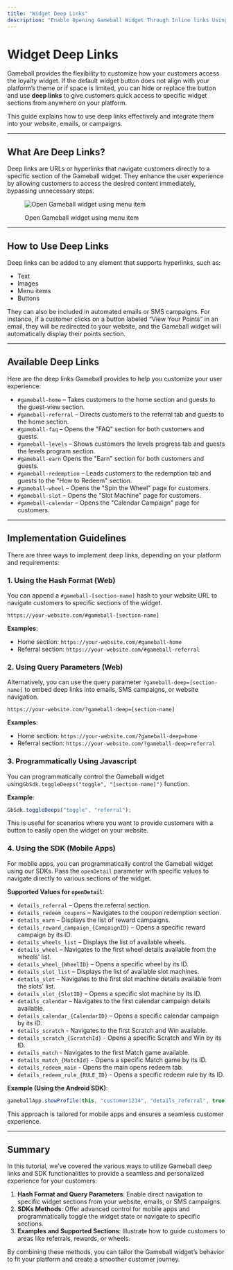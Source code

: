 ```yaml
---
title: "Widget Deep Links"
description: "Enable Opening Gameball Widget Through Inline links Using Deep-links"
---
```


# Widget Deep Links

Gameball provides the flexibility to customize how your customers access the loyalty widget. If the default widget button does not align with your platform’s theme or if space is limited, you can hide or replace the button and use **deep links** to give customers quick access to specific widget sections from anywhere on your platform.

This guide explains how to use deep links effectively and integrate them into your website, emails, or campaigns.

***

## What Are Deep Links?

Deep links are URLs or hyperlinks that navigate customers directly to a specific section of the Gameball widget. They enhance the user experience by allowing customers to access the desired content immediately, bypassing unnecessary steps.

<figure><img src="https://873157020-files.gitbook.io/~/files/v0/b/gitbook-x-prod.appspot.com/o/spaces%2FElcuAgxn15Pk6F2fINKe%2Fuploads%2FMsavKNfJBeyYItyviAzR%2Fdeep-links-into.gif?alt=media&token=1a7b0827-56c6-4b48-97ff-f15a79e2d4f0" alt="Open Gameball widget using menu item"><figcaption><p>Open Gameball widget using menu item</p></figcaption></figure>

***

## How to Use Deep Links

Deep links can be added to any element that supports hyperlinks, such as:

- Text
- Images
- Menu items
- Buttons

They can also be included in automated emails or SMS campaigns. For instance, if a customer clicks on a button labeled “View Your Points” in an email, they will be redirected to your website, and the Gameball widget will automatically display their points section.

***

## Available Deep Links

Here are the deep links Gameball provides to help you customize your user experience:

- `#gameball-home` – Takes customers to the home section and guests to the guest-view section.
- `#gameball-referral` – Directs customers to the referral tab and guests to the home section.
- `#gameball-faq` – Opens the "FAQ" section for both customers and guests.
- `#gameball-levels` – Shows customers the levels progress tab and guests the levels program section.
- `#gameball-earn` Opens the "Earn" section for both customers and guests.
- `#gameball-redemption` – Leads customers to the redemption tab and guests to the "How to Redeem" section.
- `#gameball-wheel` – Opens the "Spin the Wheel" page for customers.
- `#gameball-slot` – Opens the "Slot Machine" page for customers.
- `#gameball-calendar` – Opens the "Calendar Campaign" page for customers.

***

## Implementation Guidelines

There are three ways to implement deep links, depending on your platform and requirements:

### 1. **Using the Hash Format (Web)**

You can append a `#gameball-[section-name]` hash to your website URL to navigate customers to specific sections of the widget.

```http
https://your-website.com/#gameball-[section-name]
```

**Examples**:

- Home section: `https://your-website.com/#gameball-home`
- Referral section: `https://your-website.com/#gameball-referral`

### **2. Using Query Parameters (Web)**

Alternatively, you can use the query parameter `?gameball-deep=[section-name]` to embed deep links into emails, SMS campaigns, or website navigation.

```http
https://your-website.com/?gameball-deep=[section-name]
```

**Examples**:

- Home section: `https://your-website.com/?gameball-deep=home`
- Referral section: `https://your-website.com/?gameball-deep=referral`

### 3. Programmatically Using Javascript

You can programmatically control the Gameball widget using`GbSdk.toggleDeeps("toggle", "[section-name]")` function.

**Example**:

```javascript
GbSdk.toggleDeeps("toggle", "referral");
```

This is useful for scenarios where you want to provide customers with a button to easily open the widget on your website.

### 4. **Using the SDK (Mobile Apps)**

For mobile apps, you can programmatically control the Gameball widget using our SDKs. Pass the `openDetail` parameter with specific values to navigate directly to various sections of the widget.

**Supported Values for `openDetail`**:

- `details_referral` – Opens the referral section.
- `details_redeem_coupons` – Navigates to the coupon redemption section.
- `details_earn` – Displays the list of reward campaigns.
- `details_reward_campaign_{CampaignID}` – Opens a specific reward campaign by its ID.
- `details_wheels_list` – Displays the list of available wheels.
- `details_wheel` – Navigates to the first wheel details available from the wheels' list.
- `details_wheel_{WheelID}` – Opens a specific wheel by its ID.
- `details_slot_list` – Displays the list of available slot machines.
- `details_slot` – Navigates to the first slot machine details available from the slots' list.
- `details_slot_{SlotID}` – Opens a specific slot machine by its ID.
- `details_calendar` – Navigates to the first calendar campaign details available.
- `details_calendar_{CalendarID}` – Opens a specific calendar campaign by its ID.
- `details_scratch` - Navigates to the first Scratch and Win available.
- `details_scratch_{ScratchId}` - Opens a specific Scratch and Win by its ID.
- `details_match` - Navigates to the first Match game available.
- `details_match_{MatchId}` - Opens a specific Match game by its ID.
- `details_redeem_main`  - Opens the main opens redeem tab.
- `details_redeem_rule_{RULE_ID}`  - Opens a specific redeem rule by its ID.

**Example (Using the Android SDK)**:

```java
gameballApp.showProfile(this, "customer1234", "details_referral", true);
```

This approach is tailored for mobile apps and ensures a seamless customer experience.

***

## Summary

In this tutorial, we’ve covered the various ways to utilize Gameball deep links and SDK functionalities to provide a seamless and personalized experience for your customers:

1. **Hash Format and Query Parameters**: Enable direct navigation to specific widget sections from your website, emails, or SMS campaigns.
2. **SDKs Methods**: Offer advanced control for mobile apps and programmatically toggle the widget state or navigate to specific sections.
3. **Examples and Supported Sections**: Illustrate how to guide customers to areas like referrals, rewards, or wheels.

By combining these methods, you can tailor the Gameball widget’s behavior to fit your platform and create a smoother customer journey.

